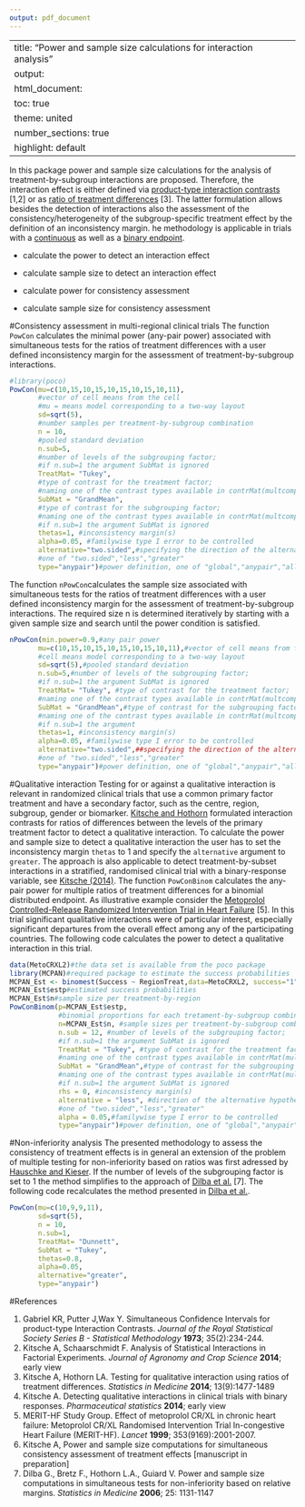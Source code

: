 ```yaml
---
output: pdf_document
---
```

--- 
title: "Power and sample size calculations for interaction analysis"
output:
  html_document:
    toc: true
    theme: united
    number_sections: true
    highlight: default
---
<!--
%\VignetteEngine{knitr::knitr}
%\VignetteIndexEntry{Power and sample size calculations for interaction analysis}
-->

In this package power and sample size calculations for the analysis of treatment-by-subgroup interactions are proposed. Therefore, the interaction effect is either defined via [product-type interaction contrasts][producttypeinteraction] [1,2] or as [ratio of treatment differences][ratiosquantitative] [3]. The latter formulation allows besides the detection of interactions also the assessment of the consistency/heterogeneity of the subgroup-specific treatment effect by the definition of an inconsistency margin. he methodology is applicable in trials with a [continuous][ratiosquantitative] as well as a [binary endpoint][ratiosbinary].

* calculate the power to detect an interaction effect 

* calculate sample size to detect an interaction effect

* calculate power for consistency assessment

* calculate sample size for consistency assessment

#Consistency assessment in multi-regional clinical trials
The function `PowCon` calculates the minimal power (any-pair power) associated with simultaneous tests for the ratios of treatment differences with a user defined inconsistency margin for the assessment of treatment-by-subgroup interactions.

```r
#library(poco)
PowCon(mu=c(10,15,10,15,10,15,10,15,10,11), 
       #vector of cell means from the cell 
       #mu = means model corresponding to a two-way layout
       sd=sqrt(5),
       #number samples per treatment-by-subgroup combination
       n = 10,
       #pooled standard deviation
       n.sub=5,
       #number of levels of the subgrouping factor; 
       #if n.sub=1 the argument SubMat is ignored
       TreatMat= "Tukey", 
       #type of contrast for the treatment factor; 
       #naming one of the contrast types available in contrMat(multcomp)
       SubMat = "GrandMean",
       #type of contrast for the subgrouping factor; 
       #naming one of the contrast types available in contrMat(multcomp); 
       #if n.sub=1 the argument SubMat is ignored
       thetas=1, #inconsistency margin(s)
       alpha=0.05, #familywise type I error to be controlled
       alternative="two.sided",#specifying the direction of the alternative hypothesis, 
       #one of "two.sided","less","greater"
       type="anypair")#power definition, one of "global","anypair","allpair"
```

The function `nPowCon`calculates the sample size associated with simultaneous tests for the ratios of treatment differences with a user defined inconsistency margin for the assessment of treatment-by-subgroup interactions. The required size n is determined iteratively by starting with a given sample size and search until the power condition is satisfied.

```r
nPowCon(min.power=0.9,#any pair power
       mu=c(10,15,10,15,10,15,10,15,10,11),#vector of cell means from the 
       #cell means model corresponding to a two-way layout
       sd=sqrt(5),#pooled standard deviation
       n.sub=5,#number of levels of the subgrouping factor; 
       #if n.sub=1 the argument SubMat is ignored
       TreatMat= "Tukey", #type of contrast for the treatment factor; 
       #naming one of the contrast types available in contrMat(multcomp)
       SubMat = "GrandMean",#type of contrast for the subgrouping factor; 
       #naming one of the contrast types available in contrMat(multcomp); 
       #if n.sub=1 the argument
       thetas=1, #inconsistency margin(s)
       alpha=0.05, #familywise type I error to be controlled
       alternative="two.sided",##specifying the direction of the alternative hypothesis, 
       #one of "two.sided","less","greater"
       type="anypair")#power definition, one of "global","anypair","allpair"
```

#Qualitative interaction
Testing for or against a qualitative interaction is relevant in randomized clinical trials that use a common primary factor treatment and have a secondary factor, such as the centre, region, subgroup, gender or biomarker. [Kitsche and Hothorn][ratiosquantitative] formulated interaction contrasts for ratios of differences between the levels of the primary treatment factor to detect a qualitative interaction. To calculate the power and sample size to detect a qualitative interaction the user has to set the inconsistency margin `thetas` to 1 and specify the `alternative` argument to `greater`. The approach is also applicable to detect treatment-by-subset interactions in a stratified, randomised clinical trial with a binary-response variable, see [Kitsche (2014)][ratiosbinary]. The function `PowConBinom` calculates the any-pair power for multiple ratios of treatment differences for a binomial distributed endpoint. As illustrative example consider the [Metoprolol Controlled-Release Randomized Intervention Trial in Heart Failure][MERIT-HF] [5]. In this trial significant qualitative interactions were of particular interest, especially significant departures from the overall effect among any of the participating countries. The following code calculates the power to detect a qualitative interaction in this trial.

```r
data(MetoCRXL2)#the data set is available from the poco package
library(MCPAN)#required package to estimate the success probabilities
MCPAN_Est <- binomest(Success ~ RegionTreat,data=MetoCRXL2, success="1", method="Wald")
MCPAN_Est$estp#estimated success probabilities
MCPAN_Est$n#sample size per treatment-by-region 
PowConBinom(p=MCPAN_Est$estp,
            #binomial proportions for each tretament-by-subgroup combination 
            n=MCPAN_Est$n, #sample sizes per treatment-by-subgroup combination
            n.sub = 12, #number of levels of the subgrouping factor; 
            #if n.sub=1 the argument SubMat is ignored
            TreatMat = "Tukey", #type of contrast for the treatment factor; 
            #naming one of the contrast types available in contrMat(multcomp)
            SubMat = "GrandMean",#type of contrast for the subgrouping factor; 
            #naming one of the contrast types available in contrMat(multcomp); 
            #if n.sub=1 the argument SubMat is ignored
            rhs = 0, #inconsistency margin(s)
            alternative = "less", #direction of the alternative hypothesis, 
            #one of "two.sided","less","greater"
            alpha = 0.05,#familywise type I error to be controlled
            type="anypair")#power definition, one of "global","anypair","allpair"
```


#Non-inferiority analysis
The presented methodology to assess the consistency of treatment effects is in general an extension of the problem of multiple testing for non-inferiority based on ratios was first adressed by [Hauschke and Kieser][Hauschke]. If the number of levels of the subgrouping factor is set to 1 the method simplifies to the approach of [Dilba et al.][Dilba] [7]. The following code recalculates the method presented in [Dilba et al.][Dilba].

```r
PowCon(mu=c(10,9,9,11), 
       sd=sqrt(5),
       n = 10,
       n.sub=1,
       TreatMat= "Dunnett", 
       SubMat = "Tukey",
       thetas=0.8, 
       alpha=0.05, 
       alternative="greater",
       type="anypair")
```


#References

1. Gabriel KR, Putter J,Wax Y. Simultaneous Confidence Intervals for product-type Interaction Contrasts. *Journal of the Royal Statistical Society Series B - Statistical Methodology* **1973**; 35(2):234-244.
2. Kitsche A, Schaarschmidt F. Analysis of Statistical Interactions in Factorial Experiments. *Journal of Agronomy and Crop Science* **2014**; early view
3. Kitsche A, Hothorn LA. Testing for qualitative interaction using ratios of treatment differences. *Statistics in Medicine* **2014**; 13(9):1477-1489
4. Kitsche A. Detecting qualitative interactions in clinical trials with binary responses. *Pharmaceutical statistics* **2014**; early view
5. MERIT-HF Study Group. Effect of metoprolol CR/XL in chronic heart failure: Metoprolol CR/XL Randomised Intervention Trial In-congestive Heart Failure (MERIT-HF). *Lancet* **1999**; 353(9169):2001-2007.
6. Kitsche A, Power and sample size computations for simultaneous consistency assessment of treatment effects [manuscript in preparation]
7. Dilba G., Bretz F., Hothorn L.A., Guiard V. Power and sample size computations in simultaneous tests for non-inferiority based on relative margins. *Statistics in Medicine* **2006**; 25: 1131-1147


[producttypeinteraction]: http://onlinelibrary.wiley.com/doi/10.1111/jac.12076/abstract
[ratiosquantitative]:http://onlinelibrary.wiley.com/doi/10.1002/sim.6048/abstract
[ratiosbinary]: http://onlinelibrary.wiley.com/doi/10.1002/pst.1632/abstract
[MERIT-HF]:http://www.sciencedirect.com/science/article/pii/S0140673699044402
[Dilba]:http://onlinelibrary.wiley.com/doi/10.1002/sim.2359/abstract
[Hauschke]:http://onlinelibrary.wiley.com/doi/10.1002/(SICI)1097-0258(19990115)18:1%3C93::AID-SIM992%3E3.0.CO;2-8/abstract